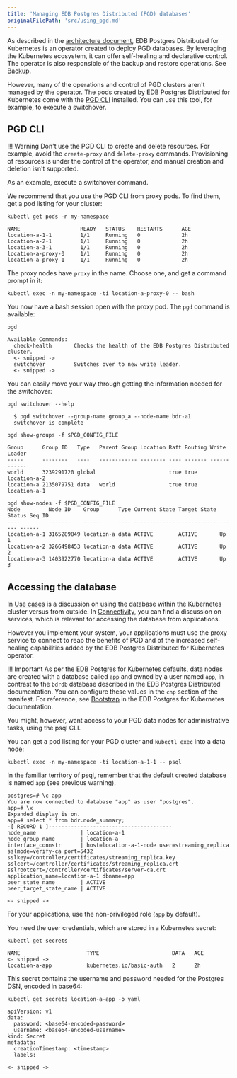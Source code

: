 ```yaml
---
title: 'Managing EDB Postgres Distributed (PGD) databases'
originalFilePath: 'src/using_pgd.md'
---
```


As described in the [architecture document](architecture.md),
EDB Postgres Distributed for Kubernetes is an operator created to deploy
PGD databases.
By leveraging the Kubernetes ecosystem, it can offer self-healing and
declarative control.
The operator is also responsible of the backup and restore operations.
See [Backup](backup.md).

However, many of the operations and control of PGD clusters aren't
managed by the operator.
The pods created by EDB Postgres Distributed for Kubernetes come with the
[PGD CLI](/pgd/latest/cli/) installed. You can use
this tool, for example, to execute a switchover.

## PGD CLI

!!! Warning
    Don't use the PGD CLI to create and delete resources. For example,
    avoid the `create-proxy` and `delete-proxy` commands.
    Provisioning of resources is under the control of the operator, and manual
    creation and deletion isn't supported.

As an example, execute a switchover command.

We recommend that you use the PGD CLI from proxy pods. To find them,
get a pod listing for your cluster:

```shell
kubectl get pods -n my-namespace

NAME                   READY   STATUS    RESTARTS      AGE
location-a-1-1         1/1     Running   0             2h
location-a-2-1         1/1     Running   0             2h
location-a-3-1         1/1     Running   0             2h
location-a-proxy-0     1/1     Running   0             2h
location-a-proxy-1     1/1     Running   0             2h
```

The proxy nodes have `proxy` in the name. Choose one, and get a command
prompt in it:

```shell
kubectl exec -n my-namespace -ti location-a-proxy-0 -- bash
```

You now have a bash session open with the proxy pod. The `pgd` command
is available:

```shell
pgd

Available Commands:
  check-health       Checks the health of the EDB Postgres Distributed cluster.
  <- snipped ->
  switchover         Switches over to new write leader.
  <- snipped ->
```

You can easily move your way through getting the information needed for the
switchover:

```shell
pgd switchover --help

  $ pgd switchover --group-name group_a --node-name bdr-a1
  switchover is complete
```

```shell
pgd show-groups -f $PGD_CONFIG_FILE

Group      Group ID   Type   Parent Group Location Raft Routing Write Leader
-----      --------   ----   ------------ -------- ---- ------- ------------
world      3239291720 global                       true true    location-a-2
location-a 2135079751 data   world                 true true    location-a-1
```

```shell
pgd show-nodes -f $PGD_CONFIG_FILE
Node         Node ID    Group      Type Current State Target State Status Seq ID
----         -------    -----      ---- ------------- ------------ ------ ------
location-a-1 3165289849 location-a data ACTIVE        ACTIVE       Up     1
location-a-2 3266498453 location-a data ACTIVE        ACTIVE       Up     2
location-a-3 1403922770 location-a data ACTIVE        ACTIVE       Up     3
```

## Accessing the database

In [Use cases](use_cases.md) is a discussion on using the
database within the Kubernetes cluster versus from outside. In
[Connectivity](connectivity.md), you can find a discussion on services,
which is relevant for accessing the database from applications.

However you implement your system, your applications must use the proxy
service to connect to reap the benefits of PGD and
of the increased self-healing capabilities added by the EDB Postgres Distributed
for Kubernetes operator.

!!! Important
    As per the EDB Postgres for Kubernetes defaults, data nodes are
    created with a database called `app` and owned by a user named `app`, in
    contrast to the `bdrdb` database described in the EDB Postgres
    Distributed documentation. You can configure these values
    in the `cnp` section of the manifest.
    For reference, see [Bootstrap](/postgres_for_kubernetes/latest/bootstrap/) in the EDB Postgres for Kubernetes
    documentation.

You might, however, want access to your PGD data nodes for administrative tasks,
using the psql CLI.

You can get a pod listing
for your PGD cluster and `kubectl exec` into a data node:

```shell
kubectl exec -n my-namespace -ti location-a-1-1 -- psql
```

In the familiar territory of psql, remember that the default
created database is named `app` (see previous warning).

```terminal
postgres=# \c app
You are now connected to database "app" as user "postgres".
app=# \x
Expanded display is on.
app=# select * from bdr.node_summary;
-[ RECORD 1 ]---------------------------------------
node_name              | location-a-1
node_group_name        | location-a
interface_connstr      | host=location-a-1-node user=streaming_replica sslmode=verify-ca port=5432 sslkey=/controller/certificates/streaming_replica.key sslcert=/controller/certificates/streaming_replica.crt sslrootcert=/controller/certificates/server-ca.crt application_name=location-a-1 dbname=app
peer_state_name        | ACTIVE
peer_target_state_name | ACTIVE

<- snipped ->
```

For your applications, use the non-privileged role (`app`
by default).

You need the user credentials, which are stored in a Kubernetes secret:

```shell
kubectl get secrets

NAME                     TYPE                       DATA   AGE
<- snipped ->
location-a-app           kubernetes.io/basic-auth   2      2h
```

This secret contains the username and password needed for the Postgres DSN,
encoded in base64:

```shell
kubectl get secrets location-a-app -o yaml

apiVersion: v1
data:
  password: <base64-encoded-password>
  username: <base64-encoded-username>
kind: Secret
metadata:
  creationTimestamp: <timestamp>
  labels:

<- snipped ->
```
